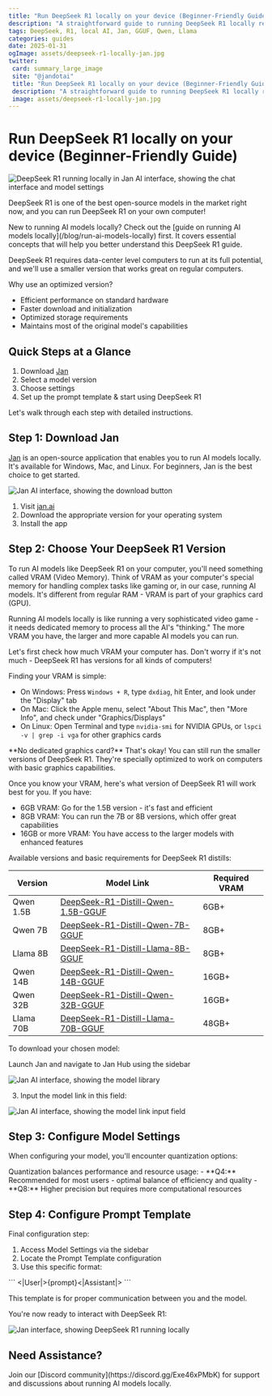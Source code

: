 ```yaml
---
title: "Run DeepSeek R1 locally on your device (Beginner-Friendly Guide)"
description: "A straightforward guide to running DeepSeek R1 locally regardless of your background."
tags: DeepSeek, R1, local AI, Jan, GGUF, Qwen, Llama
categories: guides
date: 2025-01-31
ogImage: assets/deepseek-r1-locally-jan.jpg
twitter:
 card: summary_large_image
 site: "@jandotai"
 title: "Run DeepSeek R1 locally on your device (Beginner-Friendly Guide)"
 description: "A straightforward guide to running DeepSeek R1 locally regardless of your background."
 image: assets/deepseek-r1-locally-jan.jpg
---
```






# Run DeepSeek R1 locally on your device (Beginner-Friendly Guide)

<img src={deepseekR1LocallyJan.src} alt="DeepSeek R1 running locally in Jan AI interface, showing the chat interface and model settings" />

DeepSeek R1 is one of the best open-source models in the market right now, and you can run DeepSeek R1 on your own computer!

 <Aside type="note">
New to running AI models locally? Check out the [guide on running AI models locally](/blog/run-ai-models-locally) first. It covers essential concepts that will help you better understand this DeepSeek R1 guide.
</Aside> 

DeepSeek R1 requires data-center level computers to run at its full potential, and we'll use a smaller version that works great on regular computers.

Why use an optimized version?
- Efficient performance on standard hardware
- Faster download and initialization
- Optimized storage requirements
- Maintains most of the original model's capabilities

## Quick Steps at a Glance
1. Download [Jan](https://jan.ai/)
2. Select a model version
3. Choose settings
4. Set up the prompt template & start using DeepSeek R1

Let's walk through each step with detailed instructions.

## Step 1: Download Jan
[Jan](https://jan.ai/) is an open-source application that enables you to run AI models locally. It's available for Windows, Mac, and Linux. For beginners, Jan is the best choice to get started.

<img src={downloadJan.src} alt="Jan AI interface, showing the download button" />

1. Visit [jan.ai](https://jan.ai)
2. Download the appropriate version for your operating system
3. Install the app

## Step 2: Choose Your DeepSeek R1 Version

To run AI models like DeepSeek R1 on your computer, you'll need something called VRAM (Video Memory). Think of VRAM as your computer's special memory for handling complex tasks like gaming or, in our case, running AI models. It's different from regular RAM - VRAM is part of your graphics card (GPU).

 <Aside type="note">
Running AI models locally is like running a very sophisticated video game - it needs dedicated memory to process all the AI's "thinking." The more VRAM you have, the larger and more capable AI models you can run.
</Aside> 

Let's first check how much VRAM your computer has. Don't worry if it's not much - DeepSeek R1 has versions for all kinds of computers!

Finding your VRAM is simple:
- On Windows: Press `Windows + R`, type `dxdiag`, hit Enter, and look under the "Display" tab
- On Mac: Click the Apple menu, select "About This Mac", then "More Info", and check under "Graphics/Displays"
- On Linux: Open Terminal and type `nvidia-smi` for NVIDIA GPUs, or `lspci -v | grep -i vga` for other graphics cards

 <Aside type="tip">
**No dedicated graphics card?** That's okay! You can still run the smaller versions of DeepSeek R1. They're specially optimized to work on computers with basic graphics capabilities.
</Aside> 

Once you know your VRAM, here's what version of DeepSeek R1 will work best for you. If you have:
- 6GB VRAM: Go for the 1.5B version - it's fast and efficient
- 8GB VRAM: You can run the 7B or 8B versions, which offer great capabilities
- 16GB or more VRAM: You have access to the larger models with enhanced features

Available versions and basic requirements for DeepSeek R1 distills:

| Version | Model Link | Required VRAM |
|---------|------------|---------------|
| Qwen 1.5B | [DeepSeek-R1-Distill-Qwen-1.5B-GGUF](https://huggingface.co/bartowski/DeepSeek-R1-Distill-Qwen-1.5B-GGUF) | 6GB+ |
| Qwen 7B | [DeepSeek-R1-Distill-Qwen-7B-GGUF](https://huggingface.co/bartowski/DeepSeek-R1-Distill-Qwen-7B-GGUF) | 8GB+ |
| Llama 8B | [DeepSeek-R1-Distill-Llama-8B-GGUF](https://huggingface.co/unsloth/DeepSeek-R1-Distill-Llama-8B-GGUF) | 8GB+ |
| Qwen 14B | [DeepSeek-R1-Distill-Qwen-14B-GGUF](https://huggingface.co/bartowski/DeepSeek-R1-Distill-Qwen-14B-GGUF) | 16GB+ |
| Qwen 32B | [DeepSeek-R1-Distill-Qwen-32B-GGUF](https://huggingface.co/bartowski/DeepSeek-R1-Distill-Qwen-32B-GGUF) | 16GB+ |
| Llama 70B | [DeepSeek-R1-Distill-Llama-70B-GGUF](https://huggingface.co/unsloth/DeepSeek-R1-Distill-Llama-70B-GGUF) | 48GB+ |

To download your chosen model:

Launch Jan and navigate to Jan Hub using the sidebar

<img src={janLibraryDeepseekR1.src} alt="Jan AI interface, showing the model library" />

3. Input the model link in this field:

<img src={janHubDeepseekR1.src} alt="Jan AI interface, showing the model link input field" />

## Step 3: Configure Model Settings
When configuring your model, you'll encounter quantization options:

 <Aside type="tip">
Quantization balances performance and resource usage:
- **Q4:** Recommended for most users - optimal balance of efficiency and quality
- **Q8:** Higher precision but requires more computational resources
</Aside> 

## Step 4: Configure Prompt Template
Final configuration step:

1. Access Model Settings via the sidebar
2. Locate the Prompt Template configuration
3. Use this specific format:

 <Aside type="caution">
```
<|User|>{prompt}<|Assistant|>
```
</Aside> 

This template is for proper communication between you and the model.

You're now ready to interact with DeepSeek R1:

<img src={janRunsDeepseekR1Distills.src} alt="Jan interface, showing DeepSeek R1 running locally" />

## Need Assistance?

 <Aside type="note">
Join our [Discord community](https://discord.gg/Exe46xPMbK) for support and discussions about running AI models locally.
</Aside>

<CTABlog />
